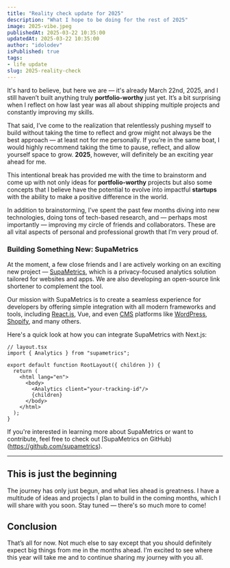 ```yaml
---
title: "Reality check update for 2025"
description: "What I hope to be doing for the rest of 2025"
image: 2025-vibe.jpeg
publishedAt: 2025-03-22 10:35:00
updatedAt: 2025-03-22 10:35:00
author: "idolodev"
isPublished: true
tags:
- life update
slug: 2025-reality-check
---
```



It's hard to believe, but here we are — it's already March 22nd, 2025, and I still haven’t built anything truly **portfolio-worthy** just yet. It’s a bit surprising when I reflect on how last year was all about shipping multiple projects and constantly improving my skills. 

That said, I’ve come to the realization that relentlessly pushing myself to build without taking the time to reflect and grow might not always be the best approach — at least not for me personally. If you’re in the same boat, I would highly recommend taking the time to pause, reflect, and allow yourself space to grow. **2025**, however, will definitely be an exciting year ahead for me.

This intentional break has provided me with the time to brainstorm and come up with not only ideas for **portfolio-worthy** projects but also some concepts that I believe have the potential to evolve into impactful **startups** with the ability to make a positive difference in the world.

In addition to brainstorming, I’ve spent the past few months diving into new technologies, doing tons of tech-based research, and — perhaps most importantly — improving my circle of friends and collaborators. These are all vital aspects of personal and professional growth that I’m very proud of.

### Building Something New: SupaMetrics

At the moment, a few close friends and I are actively working on an exciting new project — [SupaMetrics](https://github.com/supametrics), which is a privacy-focused analytics solution tailored for websites and apps. We are also developing an open-source link shortener to complement the tool. 

Our mission with SupaMetrics is to create a seamless experience for developers by offering simple integration with all modern frameworks and tools, including [React.js](https://react.dev), Vue, and even [CMS](https://kinsta.com/knowledgebase/content-management-system/) platforms like [WordPress](https://wordpress.com), [Shopify](https://shopify.com), and many others.


Here's a quick look at how you can integrate SupaMetrics with Next.js:

```tsx
// layout.tsx
import { Analytics } from "supametrics";

export default function RootLayout({ children }) {
  return (
    <html lang="en">
      <body>
        <Analytics client="your-tracking-id"/>
        {children}
      </body>
    </html>
  );
}
```

If you're interested in learning more about SupaMetrics or want to contribute, feel free to check out [SupaMetrics on GitHub)(https://github.com/supametrics).

---

## This is just the beginning

The journey has only just begun, and what lies ahead is greatness. I have a multitude of ideas and projects I plan to build in the coming months, which I will share with you soon. Stay tuned — there's so much more to come!

## Conclusion 

That’s all for now. Not much else to say except that you should definitely expect big things from me in the months ahead. I’m excited to see where this year will take me and to continue sharing my journey with you all.